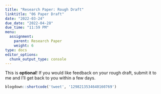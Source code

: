 ```yaml
---
title: "Research Paper: Rough Draft"
linktitle: "06 Paper Draft"
date: "2022-03-24"
due_date: "2022-04-28"
due_time: "11:59 PM"
menu:
  assignment:
    parent: Research Paper
    weight: 6
type: docs
editor_options: 
  chunk_output_type: console
---
```



This is **optional**! If you would like feedback on your rough draft, submit it to me and I'll get back to you within a few days. 

```r
blogdown::shortcode('tweet', '1298213534640160769')
```
